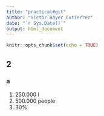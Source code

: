 ```yaml
---
title: "practical#git"
author: "Victor Bayer Gutierrez"
date: "`r Sys.Date()`"
output: html_document
---
```


```r
knitr::opts_chunk$set(echo = TRUE)
```

## 2

### a

1. 250.000 l 
2. 500.000 people
3. 30%